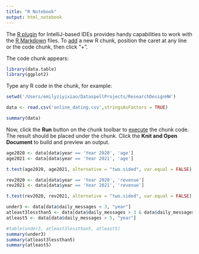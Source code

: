 ```yaml
---
title: "R Notebook"
output: html_notebook
---
```


The [R plugin](https://www.jetbrains.com/help/pycharm/r-plugin-support.html) for IntelliJ-based IDEs provides
handy capabilities to work with the [R Markdown](https://www.jetbrains.com/help/pycharm/r-markdown.html) files.
To [add](https://www.jetbrains.com/help/pycharm/r-markdown.html#add-code-chunk) a new R chunk,
position the caret at any line or the code chunk, then click "+".

The code chunk appears:
```r
library(data.table)
library(ggplot2)

```

Type any R code in the chunk, for example:
```r
setwd('/Users/emilyziyixiao/DataspellProjects/ResearchDesignHW')

data <- read.csv('online_dating.csv',stringsAsFactors = TRUE)

summary(data)
```

Now, click the **Run** button on the chunk toolbar to [execute](https://www.jetbrains.com/help/pycharm/r-markdown.html#run-r-code) the chunk code. The result should be placed under the chunk.
Click the **Knit and Open Document** to build and preview an output.
```r

age2020 <- data[data$year == 'Year 2020', 'age']
age2021 <- data[data$year == 'Year 2021', 'age']

t.test(age2020, age2021, alternative = "two.sided", var.equal = FALSE)

```
```r
rev2020 <- data[data$year == 'Year 2020', 'revenue']
rev2021 <- data[data$year == 'Year 2021', 'revenue']

t.test(rev2020, rev2021, alternative = "two.sided", var.equal = FALSE)
```
```r
under3 <- data[data$daily_messages < 3, "year"]
atleast3lessthan5 <- data[data$daily_messages > 3 & data$daily_messages < 5, "year"]
atleast5 <- data[data$daily_messages > 5, "year"]

#table(under3, atleast3lessthan5, atleast5)
summary(under3)
summary(atleast3lessthan5)
summary(atleast5)
```

